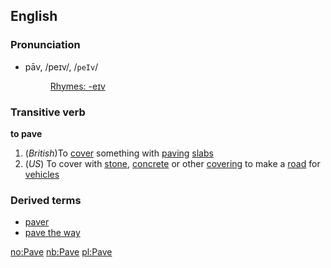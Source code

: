 ==English==

===Pronunciation===
*pāv, /peɪv/, /<tt>peIv</tt>/
*:[[Rhymes:English:-eɪv|Rhymes: -eɪv]]

===Transitive verb===
'''to pave'''
#(''British'')To [[cover]] something with [[paving]] [[slab]]s
#(''US'') To cover with [[stone]], [[concrete]] or other [[covering]] to make a [[road]] for [[vehicle]]s
===Derived terms===
*[[paver]]
*[[pave the way]]

[[no:Pave]]
[[nb:Pave]]
[[pl:Pave]]